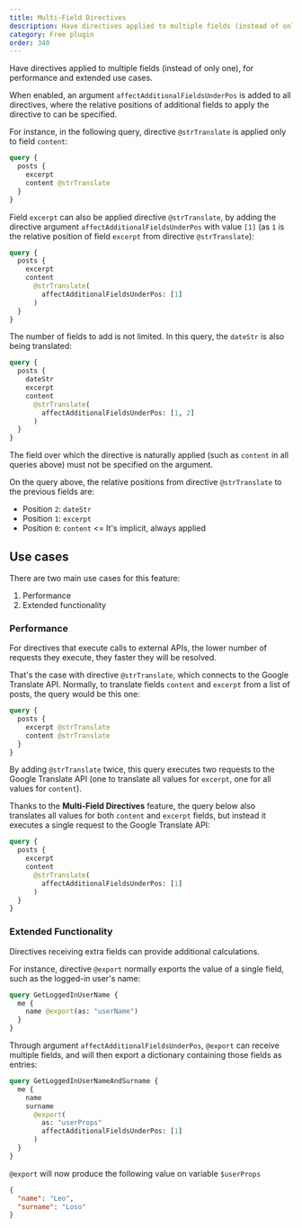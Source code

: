 ```yaml
---
title: Multi-Field Directives
description: Have directives applied to multiple fields (instead of only one), for performance and extended use cases.
category: Free plugin
order: 340
---
```


Have directives applied to multiple fields (instead of only one), for performance and extended use cases.

When enabled, an argument `affectAdditionalFieldsUnderPos` is added to all directives, where the relative positions of additional fields to apply the directive to can be specified.

For instance, in the following query, directive `@strTranslate` is applied only to field `content`:

```graphql
query {
  posts {
    excerpt
    content @strTranslate
  }
}
```

Field `excerpt` can also be applied directive `@strTranslate`, by adding the directive argument `affectAdditionalFieldsUnderPos` with value `[1]` (as `1` is the relative position of field `excerpt` from directive `@strTranslate`):

```graphql
query {
  posts {
    excerpt
    content
      @strTranslate(
        affectAdditionalFieldsUnderPos: [1]
      )
  }
}
```

The number of fields to add is not limited. In this query, the `dateStr` is also being translated:

```graphql
query {
  posts {
    dateStr
    excerpt
    content
      @strTranslate(
        affectAdditionalFieldsUnderPos: [1, 2]
      )
  }
}
```

The field over which the directive is naturally applied (such as `content` in all queries above) must not be specified on the argument.

On the query above, the relative positions from directive `@strTranslate` to the previous fields are:

- Position `2`: `dateStr`
- Position `1`: `excerpt`
- Position `0`: `content` \<= It's implicit, always applied

## Use cases

There are two main use cases for this feature:

1. Performance
2. Extended functionality

### Performance

For directives that execute calls to external APIs, the lower number of requests they execute, they faster they will be resolved.

That's the case with directive `@strTranslate`, which connects to the Google Translate API. Normally, to translate fields `content` and `excerpt` from a list of posts, the query would be this one:

```graphql
query {
  posts {
    excerpt @strTranslate
    content @strTranslate
  }
}
```

By adding `@strTranslate` twice, this query executes two requests to the Google Translate API (one to translate all values for `excerpt`, one for all values for `content`).

Thanks to the **Multi-Field Directives** feature, the query below also translates all values for both `content` and `excerpt` fields, but instead it executes a single request to the Google Translate API:

```graphql
query {
  posts {
    excerpt
    content
      @strTranslate(
        affectAdditionalFieldsUnderPos: [1]
      )
  }
}
```

### Extended Functionality

Directives receiving extra fields can provide additional calculations.

For instance, directive `@export` normally exports the value of a single field, such as the logged-in user's name:

```graphql
query GetLoggedInUserName {
  me {
    name @export(as: "userName")
  }
}
```

Through argument `affectAdditionalFieldsUnderPos`, `@export` can receive multiple fields, and will then export a dictionary containing those fields as entries:

```graphql
query GetLoggedInUserNameAndSurname {
  me {
    name
    surname
      @export(
        as: "userProps"
        affectAdditionalFieldsUnderPos: [1]
      )
  }
}
```

`@export` will now produce the following value on variable `$userProps`

```json
{
  "name": "Leo",
  "surname": "Loso"
}
```
